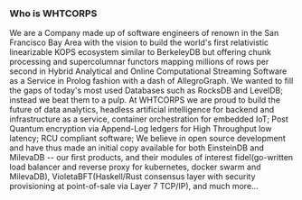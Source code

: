 ### Who is WHTCORPS

We are a Company made up of software engineers of renown in the San Francisco Bay Area with the vision to build the world's first relativistic linearizable KOPS ecosystem similar to BerkeleyDB but offering chunk processing and supercolumnar functors mapping millions of rows per second in Hybrid Analytical and Online Computational Streaming Software as a Service in Prolog fashion with a dash of AllegroGraph. We wanted to fill the gaps of today's most used Databases such as RocksDB and LevelDB; instead we beat them to a pulp. At WHTCORPS we are proud to build the future of data analytics, headless artificial intelligence for backend and infrastructure as a service, container orchestration for embedded IoT; Post Quantum encryption via Append-Log ledgers for High Throughput low latency; RCU compliant software; We believe in open source development and have thus made an initial copy available for both EinsteinDB and MilevaDB -- our first products, and their modules of interest fidel(go-written load balancer and reverse proxy for kubernetes, docker swarm and MilevaDB), VioletaBFT(Haskell/Rust consensus layer with security provisioning at point-of-sale via Layer 7 TCP/IP), and much more...
